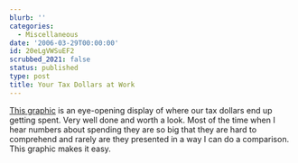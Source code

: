 ```yaml
---
blurb: ''
categories:
  - Miscellaneous
date: '2006-03-29T00:00:00'
id: 20eLgVWSuEF2
scrubbed_2021: false
status: published
type: post
title: Your Tax Dollars at Work
---
```


[This graphic](http://www.deviantart.com/view/9410862/) is an
eye-opening display of where our tax dollars end up getting spent.
Very well done and worth a look. Most of the time when I hear
numbers about spending they are so big that they are hard to
comprehend and rarely are they presented in a way I can do a
comparison. This graphic makes it easy.
